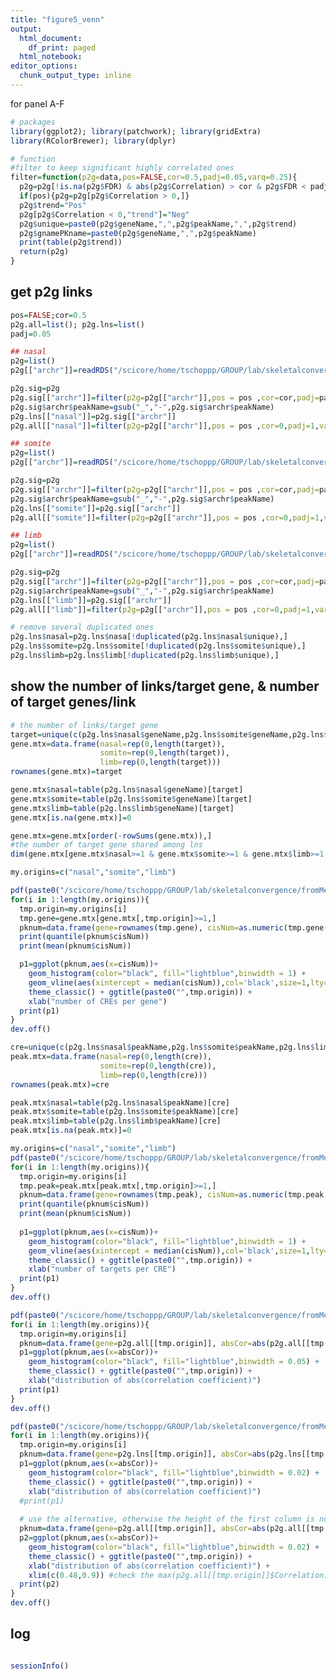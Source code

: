 ```yaml
---
title: "figure5_venn"
output: 
  html_document:
    df_print: paged
  html_notebook:
editor_options:
  chunk_output_type: inline
---
```


for panel A-F

```r
# packages
library(ggplot2); library(patchwork); library(gridExtra)
library(RColorBrewer); library(dplyr)
```

```r
# function
#filter to keep significant highly correlated ones
filter=function(p2g=data,pos=FALSE,cor=0.5,padj=0.05,varq=0.25){
  p2g=p2g[!is.na(p2g$FDR) & abs(p2g$Correlation) > cor & p2g$FDR < padj & (p2g$VarQRNA > varq & p2g$VarQATAC > varq),]
  if(pos){p2g=p2g[p2g$Correlation > 0,]}
  p2g$trend="Pos"
  p2g[p2g$Correlation < 0,"trend"]="Neg"
  p2g$unique=paste0(p2g$geneName,",",p2g$peakName,",",p2g$trend)
  p2g$gnamePKname=paste0(p2g$geneName,",",p2g$peakName)
  print(table(p2g$trend))
  return(p2g)
}

```

## get p2g links

```r
pos=FALSE;cor=0.5 
p2g.all=list(); p2g.lns=list()
padj=0.05

## nasal
p2g=list()
p2g[["archr"]]=readRDS("/scicore/home/tschoppp/GROUP/lab/skeletalconvergence/fromMenghan/scATAC/peak2gene/nasal_mesenchyme_p2glinks_ArchR.rds")[["full"]]

p2g.sig=p2g
p2g.sig[["archr"]]=filter(p2g=p2g[["archr"]],pos = pos ,cor=cor,padj=padj,varq=0.25);dim(p2g.sig[["archr"]])
p2g.sig$archr$peakName=gsub("_","-",p2g.sig$archr$peakName)
p2g.lns[["nasal"]]=p2g.sig[["archr"]]
p2g.all[["nasal"]]=filter(p2g=p2g[["archr"]],pos = pos ,cor=0,padj=1,varq=0.25)

## somite
p2g=list()
p2g[["archr"]]=readRDS("/scicore/home/tschoppp/GROUP/lab/skeletalconvergence/fromMenghan/scATAC/peak2gene/somite_mesenchyme_p2glinks_ArchR.rds")[["full"]]

p2g.sig=p2g
p2g.sig[["archr"]]=filter(p2g=p2g[["archr"]],pos = pos ,cor=cor,padj=padj,varq=0.25);dim(p2g.sig[["archr"]])
p2g.sig$archr$peakName=gsub("_","-",p2g.sig$archr$peakName)
p2g.lns[["somite"]]=p2g.sig[["archr"]]
p2g.all[["somite"]]=filter(p2g=p2g[["archr"]],pos = pos ,cor=0,padj=1,varq=0.25)

## limb
p2g=list()
p2g[["archr"]]=readRDS("/scicore/home/tschoppp/GROUP/lab/skeletalconvergence/fromMenghan/scATAC/peak2gene/limb_mesenchyme_p2glinks_ArchR.rds")[["full"]]

p2g.sig=p2g
p2g.sig[["archr"]]=filter(p2g=p2g[["archr"]],pos = pos ,cor=cor,padj=padj,varq=0.25);dim(p2g.sig[["archr"]])
p2g.sig$archr$peakName=gsub("_","-",p2g.sig$archr$peakName)
p2g.lns[["limb"]]=p2g.sig[["archr"]]
p2g.all[["limb"]]=filter(p2g=p2g[["archr"]],pos = pos ,cor=0,padj=1,varq=0.25)

# remove several duplicated ones
p2g.lns$nasal=p2g.lns$nasa[!duplicated(p2g.lns$nasal$unique),]
p2g.lns$somite=p2g.lns$somite[!duplicated(p2g.lns$somite$unique),]
p2g.lns$limb=p2g.lns$limb[!duplicated(p2g.lns$limb$unique),]

```

## show the number of links/target gene, & number of target genes/link

```r
# the number of links/target gene
target=unique(c(p2g.lns$nasal$geneName,p2g.lns$somite$geneName,p2g.lns$limb$geneName))
gene.mtx=data.frame(nasal=rep(0,length(target)),
                    somite=rep(0,length(target)),
                    limb=rep(0,length(target)))
rownames(gene.mtx)=target

gene.mtx$nasal=table(p2g.lns$nasal$geneName)[target]
gene.mtx$somite=table(p2g.lns$somite$geneName)[target]
gene.mtx$limb=table(p2g.lns$limb$geneName)[target]
gene.mtx[is.na(gene.mtx)]=0

gene.mtx=gene.mtx[order(-rowSums(gene.mtx)),]
#the number of target gene shared among lns
dim(gene.mtx[gene.mtx$nasal>=1 & gene.mtx$somite>=1 & gene.mtx$limb>=1,])

```

```r
my.origins=c("nasal","somite","limb")

pdf(paste0("/scicore/home/tschoppp/GROUP/lab/skeletalconvergence/fromMenghan/figure_drafts/figS5/p2g_distribution_CRE.pdf"),width = 6,height = 4)
for(i in 1:length(my.origins)){
  tmp.origin=my.origins[i]
  tmp.gene=gene.mtx[gene.mtx[,tmp.origin]>=1,]
  pknum=data.frame(gene=rownames(tmp.gene), cisNum=as.numeric(tmp.gene[,tmp.origin]))
  print(quantile(pknum$cisNum))
  print(mean(pknum$cisNum))

  p1=ggplot(pknum,aes(x=cisNum))+
    geom_histogram(color="black", fill="lightblue",binwidth = 1) +
    geom_vline(aes(xintercept = median(cisNum)),col='black',size=1,lty="dashed") +
    theme_classic() + ggtitle(paste0("",tmp.origin)) +
    xlab("number of CREs per gene")
  print(p1)
}
dev.off()
```

```r
cre=unique(c(p2g.lns$nasal$peakName,p2g.lns$somite$peakName,p2g.lns$limb$peakName))
peak.mtx=data.frame(nasal=rep(0,length(cre)),
                    somite=rep(0,length(cre)),
                    limb=rep(0,length(cre)))
rownames(peak.mtx)=cre

peak.mtx$nasal=table(p2g.lns$nasal$peakName)[cre]
peak.mtx$somite=table(p2g.lns$somite$peakName)[cre]
peak.mtx$limb=table(p2g.lns$limb$peakName)[cre]
peak.mtx[is.na(peak.mtx)]=0

my.origins=c("nasal","somite","limb")
pdf(paste0("/scicore/home/tschoppp/GROUP/lab/skeletalconvergence/fromMenghan/figure_drafts/figS5/p2g_distribution_target.pdf"),width = 6,height = 4)
for(i in 1:length(my.origins)){
  tmp.origin=my.origins[i]
  tmp.peak=peak.mtx[peak.mtx[,tmp.origin]>=1,]
  pknum=data.frame(gene=rownames(tmp.peak), cisNum=as.numeric(tmp.peak[,tmp.origin]))
  print(quantile(pknum$cisNum))
  print(mean(pknum$cisNum))
  
  p1=ggplot(pknum,aes(x=cisNum))+
    geom_histogram(color="black", fill="lightblue",binwidth = 1) +
    geom_vline(aes(xintercept = median(cisNum)),col='black',size=1,lty="dashed") +
    theme_classic() + ggtitle(paste0("",tmp.origin)) +
    xlab("number of targets per CRE")
  print(p1)
}
dev.off()
```

```r
pdf(paste0("/scicore/home/tschoppp/GROUP/lab/skeletalconvergence/fromMenghan/figure_drafts/figS5/p2g_distribution_correlation.pdf"),width = 6,height = 4)
for(i in 1:length(my.origins)){
  tmp.origin=my.origins[i]
  pknum=data.frame(gene=p2g.all[[tmp.origin]], absCor=abs(p2g.all[[tmp.origin]]$Correlation))
  p1=ggplot(pknum,aes(x=absCor))+
    geom_histogram(color="black", fill="lightblue",binwidth = 0.05) +
    theme_classic() + ggtitle(paste0("",tmp.origin)) +
    xlab("distribution of abs(correlation coefficient)")
  print(p1)
}
dev.off()
```

```r
pdf(paste0("/scicore/home/tschoppp/GROUP/lab/skeletalconvergence/fromMenghan/figure_drafts/figS5/p2g_distribution_correlation_cutoff0.5.pdf"),width = 6,height = 4)
for(i in 1:length(my.origins)){
  tmp.origin=my.origins[i]
  pknum=data.frame(gene=p2g.lns[[tmp.origin]], absCor=abs(p2g.lns[[tmp.origin]]$Correlation))
  p1=ggplot(pknum,aes(x=absCor))+
    geom_histogram(color="black", fill="lightblue",binwidth = 0.02) +
    theme_classic() + ggtitle(paste0("",tmp.origin)) +
    xlab("distribution of abs(correlation coefficient)")
  #print(p1)
  
  # use the alternative, otherwise the height of the first column is not reasonable
  pknum=data.frame(gene=p2g.all[[tmp.origin]], absCor=abs(p2g.all[[tmp.origin]]$Correlation))
  p2=ggplot(pknum,aes(x=absCor))+
    geom_histogram(color="black", fill="lightblue",binwidth = 0.02) +
    theme_classic() + ggtitle(paste0("",tmp.origin)) +
    xlab("distribution of abs(correlation coefficient)") +
    xlim(c(0.48,0.9)) #check the max(p2g.all[[tmp.origin]]$Correlation)
  print(p2)
}
dev.off()

```


## log

```r

```

```r
sessionInfo()
```

